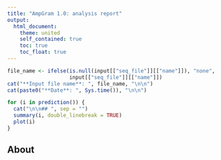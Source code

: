 ```yaml
---
title: "AmpGram 1.0: analysis report"
output:
  html_document:
    theme: united
    self_contained: true
    toc: true
    toc_float: true
---
```


<style>
img {
    max-width: none;

    /* other options:
    max-width: 200%;
    max-width: 700px;
    max-width: 9in;
    max-width: 25cm;
    etc
    */
}
</style>

```r
file_name <- ifelse(is.null(input[["seq_file"]][["name"]]), "none",
                    input[["seq_file"]][["name"]])
cat("**Input file name**: ", file_name, "\n\n")
cat(paste0("**Date**: ", Sys.time()), "\n\n")

```


```r
for (i in prediction()) {
  cat("\n\n## ", sep = "")
  summary(i, double_linebreak = TRUE)
  plot(i)
}
```

## About

